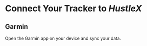 
# Connect Your Tracker to *HustleX*

## Garmin

Open the Garmin app on your device and sync your data.
